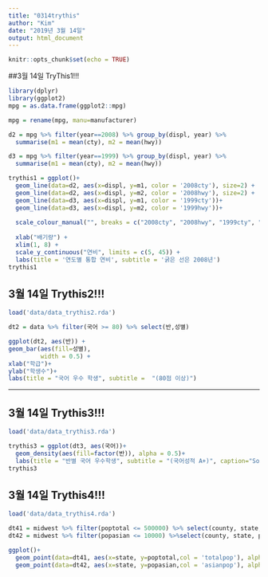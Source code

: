 ```yaml
---
title: "0314trythis"
author: "Kim"
date: "2019년 3월 14일"
output: html_document
---
```

```r
knitr::opts_chunk$set(echo = TRUE)
```
##3월 14일 TryThis1!!!
```r

library(dplyr)
library(ggplot2)
mpg = as.data.frame(ggplot2::mpg)

mpg = rename(mpg, manu=manufacturer)

d2 = mpg %>% filter(year==2008) %>% group_by(displ, year) %>% 
  summarise(m1 = mean(cty), m2 = mean(hwy))

d3 = mpg %>% filter(year==1999) %>% group_by(displ, year) %>% 
  summarise(m1 = mean(cty), m2 = mean(hwy))

trythis1 = ggplot()+
  geom_line(data=d2, aes(x=displ, y=m1, color = '2008cty'), size=2) +
  geom_line(data=d2, aes(x=displ, y=m2, color = '2008hwy'), size=2) +
  geom_line(data=d3, aes(x=displ, y=m1, color = '1999cty'))+
  geom_line(data=d3, aes(x=displ, y=m2, color = '1999hwy'))+
  
  scale_colour_manual("", breaks = c("2008cty", "2008hwy", "1999cty", "1999hwy"), values = c("black", "green", "blue", "orange"))+
  
  xlab("배기량") +
  xlim(1, 8) +
  scale_y_continuous("연비", limits = c(5, 45)) +
  labs(title = '연도별 통합 연비', subtitle = '굵은 선은 2008년') 
trythis1
```

## 3월 14일 Trythis2!!!
```r
load('data/data_trythis2.rda')

dt2 = data %>% filter(국어 >= 80) %>% select(반,성별)

ggplot(dt2, aes(반)) +
geom_bar(aes(fill=성별),
         width = 0.5) +
xlab("학급")+
ylab("학생수")+
labs(title = "국어 우수 학생", subtitle =  "(80점 이상)")

```
----
## 3월 14일 Trythis3!!!
```r
load('data/data_trythis3.rda')

trythis3 = ggplot(dt3, aes(국어))+
  geom_density(aes(fill=factor(반)), alpha = 0.5)+
  labs(title = "반별 국어 우수학생", subtitle = "(국어성적 A+)", caption="Source:Jade::성적", x ="성적",y="밀도", fill="학급")
trythis3

```


## 3월 14일 Trythis4!!!
```r

load('data/data_trythis4.rda')

dt41 = midwest %>% filter(poptotal <= 500000) %>% select(county, state, poptotal) 
dt42 = midwest %>% filter(popasian <= 10000) %>%select(county, state, popasian) 

ggplot()+
  geom_point(data=dt41, aes(x=state, y=poptotal,col = 'totalpop'), alpha=0.3, position = "jitter")+
  geom_point(data=dt42, aes(x=state, y=popasian,col = 'asianpop'), alpha=0.6, position = "jitter")

```